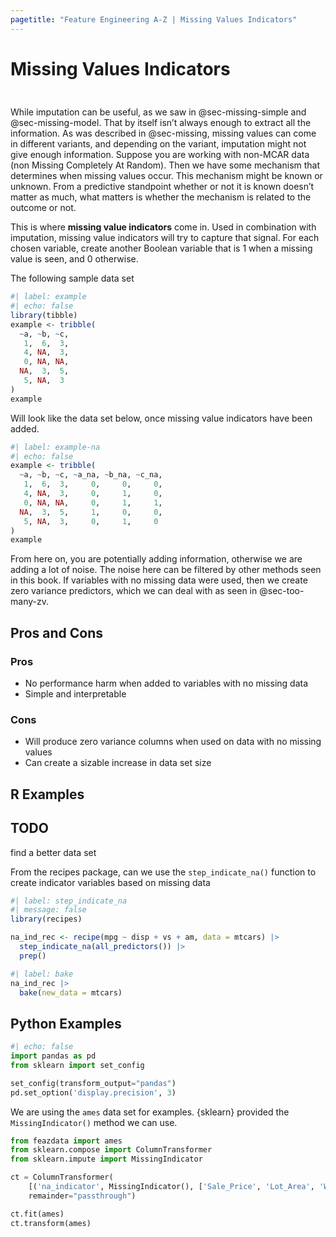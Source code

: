 ```yaml
---
pagetitle: "Feature Engineering A-Z | Missing Values Indicators"
---
```


# Missing Values Indicators {#sec-missing-indicator}

::: {style="visibility: hidden; height: 0px;"}
## Missing Values Indicators
:::

While imputation can be useful, as we saw in @sec-missing-simple and @sec-missing-model.
That by itself isn't always enough to extract all the information.
As was described in @sec-missing, missing values can come in different variants, and depending on the variant, imputation might not give enough information.
Suppose you are working with non-MCAR data (non Missing Completely At Random).
Then we have some mechanism that determines when missing values occur.
This mechanism might be known or unknown.
From a predictive standpoint whether or not it is known doesn't matter as much, what matters is whether the mechanism is related to the outcome or not.

This is where **missing value indicators** come in.
Used in combination with imputation, missing value indicators will try to capture that signal.
For each chosen variable, create another Boolean variable that is 1 when a missing value is seen, and 0 otherwise.

The following sample data set

```r
#| label: example
#| echo: false 
library(tibble)
example <- tribble(
  ~a, ~b, ~c,
   1,  6,  3,
   4, NA,  3,
   0, NA, NA,
  NA,  3,  5,
   5, NA,  3
)
example
```

Will look like the data set below, once missing value indicators have been added.

```r
#| label: example-na
#| echo: false
example <- tribble(
  ~a, ~b, ~c, ~a_na, ~b_na, ~c_na,
   1,  6,  3,     0,     0,     0,
   4, NA,  3,     0,     1,     0,
   0, NA, NA,     0,     1,     1,
  NA,  3,  5,     1,     0,     0,
   5, NA,  3,     0,     1,     0
)
example
```

From here on, you are potentially adding information, otherwise we are adding a lot of noise.
The noise here can be filtered by other methods seen in this book.
If variables with no missing data were used, then we create zero variance predictors, which we can deal with as seen in @sec-too-many-zv.

## Pros and Cons

### Pros

-   No performance harm when added to variables with no missing data
-   Simple and interpretable

### Cons

-   Will produce zero variance columns when used on data with no missing values
-   Can create a sizable increase in data set size

## R Examples

::: callout-caution
# TODO

find a better data set
:::

From the recipes package, can we use the `step_indicate_na()` function to create indicator variables based on missing data

```r
#| label: step_indicate_na
#| message: false
library(recipes)

na_ind_rec <- recipe(mpg ~ disp + vs + am, data = mtcars) |>
  step_indicate_na(all_predictors()) |>
  prep()
```

```r
#| label: bake
na_ind_rec |>
  bake(new_data = mtcars)
```

## Python Examples

```python
#| echo: false
import pandas as pd
from sklearn import set_config

set_config(transform_output="pandas")
pd.set_option('display.precision', 3)
```

We are using the `ames` data set for examples.
{sklearn} provided the `MissingIndicator()` method we can use.

```python
from feazdata import ames
from sklearn.compose import ColumnTransformer
from sklearn.impute import MissingIndicator

ct = ColumnTransformer(
    [('na_indicator', MissingIndicator(), ['Sale_Price', 'Lot_Area', 'Wood_Deck_SF',  'Mas_Vnr_Area'])], 
    remainder="passthrough")

ct.fit(ames)
ct.transform(ames)
```
